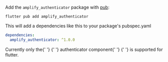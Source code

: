 
Add the `amplify_authenticator` package with [pub](https://pub.dev/):

```shell
flutter pub add amplify_authenticator
```

This will add a dependencies like this to your package's pubspec.yaml

```yaml
dependencies:
  amplify_authenticator: ^1.0.0
```

<Alert variation="info" heading="Component Availability">
  <Text color="inherit">
    Currently only the{' '}
    <Link href={'/components/authenticator?platform=flutter'}>
      {' '}
      authenticator component{' '}
    </Link>{' '}
    is supported for flutter.
  </Text>
</Alert>
